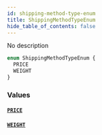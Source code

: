 ```yaml
---
id: shipping-method-type-enum
title: ShippingMethodTypeEnum
hide_table_of_contents: false
---
```


No description

```graphql
enum ShippingMethodTypeEnum {
  PRICE
  WEIGHT
}
```

### Values

#### [`PRICE`](#)

#### [`WEIGHT`](#)
